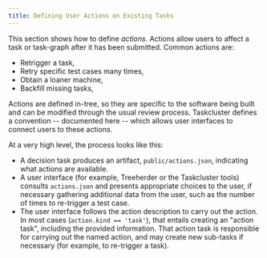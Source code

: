 ```yaml
---
title: Defining User Actions on Existing Tasks
---
```


This section shows how to define *actions*. Actions allow users to affect a
task or task-graph after it has been submitted. Common actions are:

-   Retrigger a task,
-   Retry specific test cases many times,
-   Obtain a loaner machine,
-   Backfill missing tasks,

Actions are defined in-tree, so they are specific to the software being built
and can be modified through the usual review process.  Taskcluster defines a
convention -- documented here -- which allows user interfaces to connect users
to these actions.

At a very high level, the process looks like this:

-   A decision task produces an artifact, `public/actions.json`,
    indicating what actions are available.
-   A user interface (for example, Treeherder or the Taskcluster
    tools) consults `actions.json` and presents appropriate choices to
    the user, if necessary gathering additional data from the user,
    such as the number of times to re-trigger a test case.
-   The user interface follows the action description to carry out the
    action. In most cases (`action.kind == 'task'`), that entails
    creating an "action task", including the provided information.
    That action task is responsible for carrying out the named action,
    and may create new sub-tasks if necessary (for example, to
    re-trigger a task).
